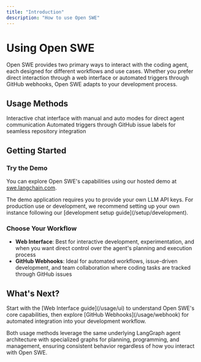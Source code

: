 ```yaml
---
title: "Introduction"
description: "How to use Open SWE"
---
```


# Using Open SWE

Open SWE provides two primary ways to interact with the coding agent, each designed for different workflows and use cases. Whether you prefer direct interaction through a web interface or automated triggers through GitHub webhooks, Open SWE adapts to your development process.

## Usage Methods

<CardGroup cols={2}>
  <Card title="Web Interface" icon="browser" href="/labs/swe/usage/ui">
    Interactive chat interface with manual and auto modes for direct agent
    communication
  </Card>
  <Card title="GitHub Webhooks" icon="webhook" href="/usage/webhook">
    Automated triggers through GitHub issue labels for seamless repository
    integration
  </Card>
</CardGroup>

## Getting Started

### Try the Demo

You can explore Open SWE's capabilities using our hosted demo at [swe.langchain.com](https://swe.langchain.com).

<Note>
  The demo application requires you to provide your own LLM API keys. For
  production use or development, we recommend setting up your own instance
  following our [development setup guide](/setup/development).
</Note>

### Choose Your Workflow

- **Web Interface**: Best for interactive development, experimentation, and when you want direct control over the agent's planning and execution process
- **GitHub Webhooks**: Ideal for automated workflows, issue-driven development, and team collaboration where coding tasks are tracked through GitHub issues

## What's Next?

<Tip>
  Start with the [Web Interface guide](/usage/ui) to understand Open SWE's core
  capabilities, then explore [GitHub Webhooks](/usage/webhook) for automated
  integration into your development workflow.
</Tip>

Both usage methods leverage the same underlying LangGraph agent architecture with specialized graphs for planning, programming, and management, ensuring consistent behavior regardless of how you interact with Open SWE.

